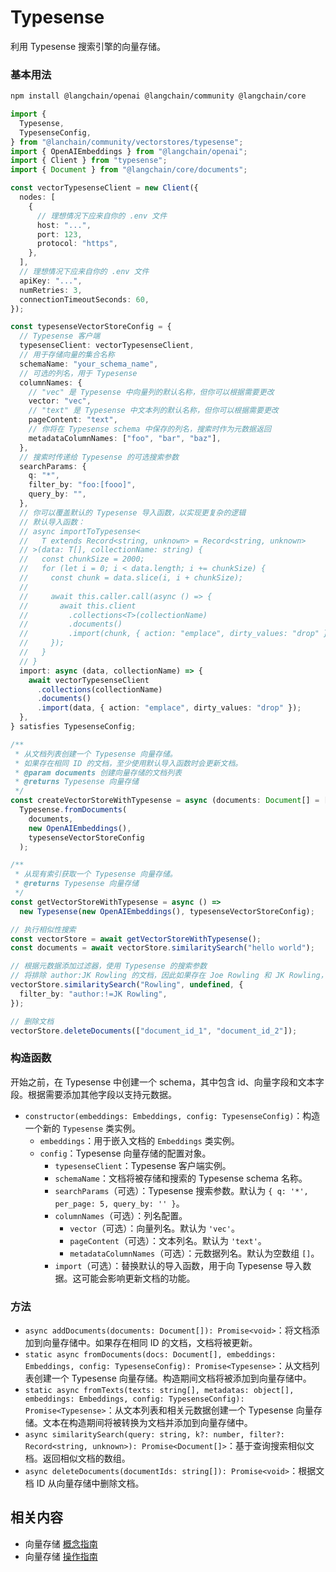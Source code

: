 # Typesense

利用 Typesense 搜索引擎的向量存储。

### 基本用法


<IntegrationInstallTooltip></IntegrationInstallTooltip>

```bash npm2yarn
npm install @langchain/openai @langchain/community @langchain/core
```

```typescript
import {
  Typesense,
  TypesenseConfig,
} from "@lanchain/community/vectorstores/typesense";
import { OpenAIEmbeddings } from "@langchain/openai";
import { Client } from "typesense";
import { Document } from "@langchain/core/documents";

const vectorTypesenseClient = new Client({
  nodes: [
    {
      // 理想情况下应来自你的 .env 文件
      host: "...",
      port: 123,
      protocol: "https",
    },
  ],
  // 理想情况下应来自你的 .env 文件
  apiKey: "...",
  numRetries: 3,
  connectionTimeoutSeconds: 60,
});

const typesenseVectorStoreConfig = {
  // Typesense 客户端
  typesenseClient: vectorTypesenseClient,
  // 用于存储向量的集合名称
  schemaName: "your_schema_name",
  // 可选的列名，用于 Typesense
  columnNames: {
    // "vec" 是 Typesense 中向量列的默认名称，但你可以根据需要更改
    vector: "vec",
    // "text" 是 Typesense 中文本列的默认名称，但你可以根据需要更改
    pageContent: "text",
    // 你将在 Typesense schema 中保存的列名，搜索时作为元数据返回
    metadataColumnNames: ["foo", "bar", "baz"],
  },
  // 搜索时传递给 Typesense 的可选搜索参数
  searchParams: {
    q: "*",
    filter_by: "foo:[fooo]",
    query_by: "",
  },
  // 你可以覆盖默认的 Typesense 导入函数，以实现更复杂的逻辑
  // 默认导入函数：
  // async importToTypesense<
  //   T extends Record<string, unknown> = Record<string, unknown>
  // >(data: T[], collectionName: string) {
  //   const chunkSize = 2000;
  //   for (let i = 0; i < data.length; i += chunkSize) {
  //     const chunk = data.slice(i, i + chunkSize);
  //
  //     await this.caller.call(async () => {
  //       await this.client
  //         .collections<T>(collectionName)
  //         .documents()
  //         .import(chunk, { action: "emplace", dirty_values: "drop" });
  //     });
  //   }
  // }
  import: async (data, collectionName) => {
    await vectorTypesenseClient
      .collections(collectionName)
      .documents()
      .import(data, { action: "emplace", dirty_values: "drop" });
  },
} satisfies TypesenseConfig;

/**
 * 从文档列表创建一个 Typesense 向量存储。
 * 如果存在相同 ID 的文档，至少使用默认导入函数时会更新文档。
 * @param documents 创建向量存储的文档列表
 * @returns Typesense 向量存储
 */
const createVectorStoreWithTypesense = async (documents: Document[] = []) =>
  Typesense.fromDocuments(
    documents,
    new OpenAIEmbeddings(),
    typesenseVectorStoreConfig
  );

/**
 * 从现有索引获取一个 Typesense 向量存储。
 * @returns Typesense 向量存储
 */
const getVectorStoreWithTypesense = async () =>
  new Typesense(new OpenAIEmbeddings(), typesenseVectorStoreConfig);

// 执行相似性搜索
const vectorStore = await getVectorStoreWithTypesense();
const documents = await vectorStore.similaritySearch("hello world");

// 根据元数据添加过滤器，使用 Typesense 的搜索参数
// 将排除 author:JK Rowling 的文档，因此如果存在 Joe Rowling 和 JK Rowling，只会返回 Joe Rowling
vectorStore.similaritySearch("Rowling", undefined, {
  filter_by: "author:!=JK Rowling",
});

// 删除文档
vectorStore.deleteDocuments(["document_id_1", "document_id_2"]);
```

### 构造函数

开始之前，在 Typesense 中创建一个 schema，其中包含 id、向量字段和文本字段。根据需要添加其他字段以支持元数据。

- `constructor(embeddings: Embeddings, config: TypesenseConfig)`：构造一个新的 `Typesense` 类实例。
  - `embeddings`：用于嵌入文档的 `Embeddings` 类实例。
  - `config`：Typesense 向量存储的配置对象。
    - `typesenseClient`：Typesense 客户端实例。
    - `schemaName`：文档将被存储和搜索的 Typesense schema 名称。
    - `searchParams`（可选）：Typesense 搜索参数。默认为 `{ q: '*', per_page: 5, query_by: '' }`。
    - `columnNames`（可选）：列名配置。
      - `vector`（可选）：向量列名。默认为 `'vec'`。
      - `pageContent`（可选）：文本列名。默认为 `'text'`。
      - `metadataColumnNames`（可选）：元数据列名。默认为空数组 `[]`。
    - `import`（可选）：替换默认的导入函数，用于向 Typesense 导入数据。这可能会影响更新文档的功能。

### 方法

- `async addDocuments(documents: Document[]): Promise<void>`：将文档添加到向量存储中。如果存在相同 ID 的文档，文档将被更新。
- `static async fromDocuments(docs: Document[], embeddings: Embeddings, config: TypesenseConfig): Promise<Typesense>`：从文档列表创建一个 Typesense 向量存储。构造期间文档将被添加到向量存储中。
- `static async fromTexts(texts: string[], metadatas: object[], embeddings: Embeddings, config: TypesenseConfig): Promise<Typesense>`：从文本列表和相关元数据创建一个 Typesense 向量存储。文本在构造期间将被转换为文档并添加到向量存储中。
- `async similaritySearch(query: string, k?: number, filter?: Record<string, unknown>): Promise<Document[]>`：基于查询搜索相似文档。返回相似文档的数组。
- `async deleteDocuments(documentIds: string[]): Promise<void>`：根据文档 ID 从向量存储中删除文档。

## 相关内容

- 向量存储 [概念指南](/docs/concepts/#vectorstores)
- 向量存储 [操作指南](/docs/how_to/#vectorstores)